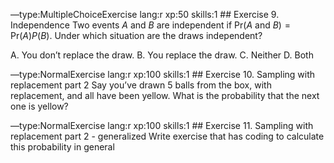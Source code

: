 ---type:MultipleChoiceExercise lang:r xp:50 skills:1
## Exercise 9. Independence
Two events $A$ and $B$ are independent if $\mbox{Pr}(A \mbox{ and } B) = \mbox{Pr}(A) P(B)$. Under which situation are the draws independent?

A. You don't replace the draw. B. You replace the draw. C. Neither D. Both

---type:NormalExercise lang:r xp:100 skills:1
## Exercise 10. Sampling with replacement part 2
Say you’ve drawn 5 balls from the box, with replacement, and all have been yellow. What is the probability that the next one is yellow?

---type:NormalExercise lang:r xp:100 skills:1
## Exercise 11. Sampling with replacement part 2 - generalized
Write exercise that has coding to calculate this probability in general
